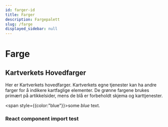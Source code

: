 ```yaml
---
id: farger-id
title: Farger
description: Fargepalett
slug: /farge
displayed_sidebar: null
---
```



# Farge

## Kartverkets Hovedfarger

Her er Kartverkets hovedfarger. Kartverkets egne tjenester kan ha andre farger for å indikere kartfaglige elementer. 
De grønne fargene brukes primært på artikkelsider, mens de blå er forbeholdt skjema og karttjenester.

<span style={{color:"blue"}}>some *blue* text</span>.

### React component import test

<Farger/>




